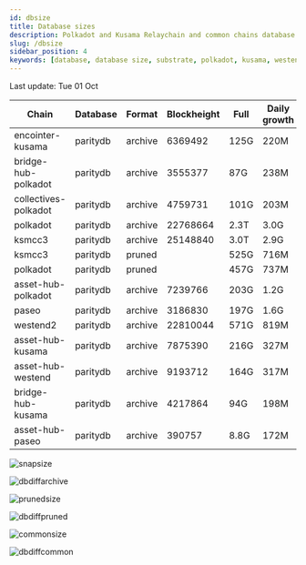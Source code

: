 ```yaml
---
id: dbsize
title: Database sizes
description: Polkadot and Kusama Relaychain and common chains database sizes
slug: /dbsize
sidebar_position: 4
keywords: [database, database size, substrate, polkadot, kusama, westend]
---
```



Last update: Tue 01 Oct

| Chain    | Database   | Format | Blockheight | Full         | Daily growth |
| ------------------------| ----------- | -------- | ------- | ---------- | ----- | 
| encointer-kusama | paritydb | archive | 6369492 | 125G | 220M |
| bridge-hub-polkadot | paritydb | archive | 3555377 | 87G | 238M |
| collectives-polkadot | paritydb | archive | 4759731 | 101G | 203M |
| polkadot | paritydb | archive | 22768664 | 2.3T | 3.0G |
| ksmcc3 | paritydb | archive | 25148840 | 3.0T | 2.9G |
| ksmcc3 | paritydb | pruned |  | 525G | 716M |
| polkadot | paritydb | pruned |  | 457G | 737M |
| asset-hub-polkadot | paritydb | archive | 7239766 | 203G | 1.2G |
| paseo | paritydb | archive | 3186830 | 197G | 1.6G |
| westend2 | paritydb | archive | 22810044 | 571G | 819M |
| asset-hub-kusama | paritydb | archive | 7875390 | 216G | 327M |
| asset-hub-westend | paritydb | archive | 9193712 | 164G | 317M |
| bridge-hub-kusama | paritydb | archive | 4217864 | 94G | 198M |
| asset-hub-paseo | paritydb | archive | 390757 | 8.8G | 172M |

![snapsize](/img/archivesize.png)

![dbdiffarchive](/img/dbdiffrelay.png)

![prunedsize](/img/prunedsize.png)

![dbdiffpruned](/img/dbdiffpruned.png)

![commonsize](/img/commonsize.png)

![dbdiffcommon](/img/dbdiffcommon.png)

